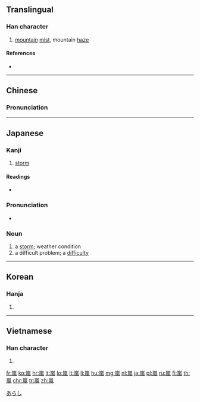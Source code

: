 {{also|岚|嵐}}
==Translingual==

===Han character===
{{Han char|rn=46|rad=山|as=09|sn=12|four=22217|canj=UHNI|ids=⿱山風}}

# [[mountain]] [[mist]], mountain [[haze]]

====References====
* {{Han ref|kx=0316.250|dkj=08289|dj=0617.040|hdz=10788.090|uh=5D50|ud=23888|bh=B450|bd=46160}}

----

==Chinese==
{{zh-forms|s=岚}}

===Pronunciation===
{{zh-pron
|m=lán
|c=laam4
|mc=y
|oc=y
|cat=n}}

----

==Japanese==

===Kanji===
{{ja-kanji|grade=|rs=山09}}

# [[storm]]

====Readings====
* {{ja-readings|goon=[[らん]] (ran)|kanon=[[らん]] (ran)|kun=[[あらし]] (arashi)}}

{{ja-kanjitab|あらし|yomi=k}}

===Pronunciation===
* {{ja-pron|あらし}}

===Noun===
{{ja-noun|あらし}}

# a [[storm]]; weather condition
# a difficult problem; a [[difficulty]]

[[Category:1000 Japanese basic words|あらし]]

----

==Korean==

===Hanja===
{{ko-hanja|hangeul=[[람]]|rv=ram|mr=ram}}

# {{defn|lang=ko|sort=山09}}

----

==Vietnamese==

===Han character===
{{vi-hantu|[[lam]]|rs=山09}}

# {{defn|lang=vi|sort=山09}}

[[fr:嵐]]
[[ko:嵐]]
[[hr:嵐]]
[[it:嵐]]
[[lo:嵐]]
[[lt:嵐]]
[[li:嵐]]
[[hu:嵐]]
[[mg:嵐]]
[[nl:嵐]]
[[ja:嵐]]
[[pl:嵐]]
[[ru:嵐]]
[[fi:嵐]]
[[th:嵐]]
[[chr:嵐]]
[[tr:嵐]]
[[zh:嵐]]